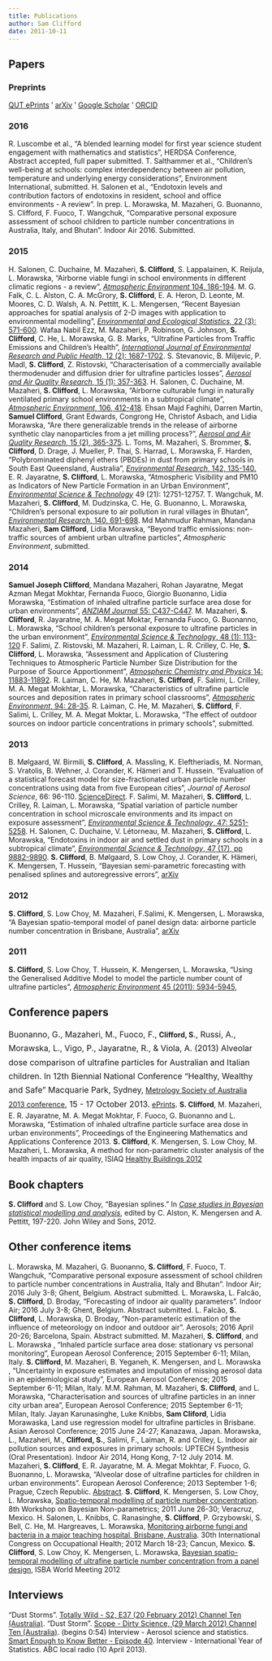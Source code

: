 ```yaml
---
title: Publications
author: Sam Clifford
date: 2011-10-11
---
```


## Papers

### Preprints

[QUT ePrints](http://eprints.qut.edu.au/view/person/Clifford,_Sam.html) ' [arXiv](http://arxiv.org/a/clifford_s_1) ' [Google Scholar](https://scholar.google.com.au/citations?user=KbrnxeoAAAAJ&hl=en) ' [ORCID](http://orcid.org/0000-0002-3774-3882)

### 2016

R. Luscombe et al., "A blended learning model for first year science student engagement with mathematics and statistics", HERDSA Conference, Abstract accepted, full paper submitted. T. Salthammer et al., "Children's well-being at schools: complex interdependency between air pollution, temperature and underlying energy considerations", Environment International, submitted. H. Salonen et al., "Endotoxin levels and contribution factors of endotoxins in resident, school and office environments - A review". In prep. L. Morawska, M. Mazaheri, G. Buonanno, S. Clifford, F. Fuoco, T. Wangchuk, "Comparative personal exposure assessment of school children to particle number concentrations in Australia, Italy, and Bhutan". Indoor Air 2016\. Submitted.

### 2015

H. Salonen, C. Duchaine, M. Mazaheri, **S. Clifford**, S. Lappalainen, K. Reijula, L. Morawska, "Airborne viable fungi in school environments in different climatic regions - a review", [_Atmospheric Environment_ 104, 186-194](http://www.sciencedirect.com/science/article/pii/S135223101500014X). M. G. Falk, C. L. Alston, C. A. McGrory, **S. Clifford**, E. A. Heron, D. Leonte, M. Moores, C. D. Walsh, A. N. Pettitt, K. L. Mengersen, "Recent Bayesian approaches for spatial analysis of 2-D images with application to environmental modelling", [_Environmental and Ecological Statistics,_ 22 (3): 571-600](http://link.springer.com/article/10.1007/s10651-015-0311-1). Wafaa Nabil Ezz, M. Mazaheri, P. Robinson, G. Johnson, **S. Clifford**, C. He, L. Morawska, G. B. Marks, "Ultrafine Particles from Traffic Emissions and Children's Health", [_International Journal of Environmental Research and Public Health_, 12 (2): 1687-1702](http://www.mdpi.com/1660-4601/12/2/1687). S. Stevanovic, B. Miljevic, P. Madl, **S. Clifford**, Z. Ristovski, "Characterisation of a commercially available thermodenuder and diffusion drier for ultrafine particles losses", [_Aerosol and Air Quality Research_, 15 (1): 357-363](http://aaqr.org/Doi.php?id=30_AAQR-13-12-TN-0355). H. Salonen, C. Duchaine, M. Mazaheri, **S. Clifford**, L. Morawska, "Airborne culturable fungi in naturally ventilated primary school environments in a subtropical climate", [_Atmospheric Environment,_ 106, 412-418](http://www.sciencedirect.com/science/article/pii/S1352231014005822). Ehsan Majd Faghihi, Darren Martin, **Samuel Clifford**, Grant Edwards, Congrong He, Christof Asbach, and Lidia Morawska, "Are there generalizable trends in the release of airborne synthetic clay nanoparticles from a jet milling process?", [_Aerosol and Air Quality Research_, 15 (2), 365-375](http://aaqr.org/Doi.php?id=1_AAQR-14-06-OA-0124). L. Toms, M. Mazaheri, S. Brommer, **S. Clifford**, D. Drage, J. Mueller, P. Thai, S. Harrad, L. Morawska, F. Harden, "Polybrominated diphenyl ethers (PBDEs) in dust from primary schools in South East Queensland, Australia", [_Environmental Research_, 142, 135-140.](http://www.sciencedirect.com/science/article/pii/S0013935115001826) E. R. Jayaratne, **S. Clifford**, L. Morawska, "Atmospheric Visibility and PM10 as Indicators of New Particle Formation in an Urban Environment", [_Environmental Science & Technology_](http://pubs.acs.org.ezp01.library.qut.edu.au/doi/abs/10.1021/acs.est.5b01851) 49 (21): 12751-12757. T. Wangchuk, M. Mazaheri, **S. Clifford**, M. Dudzinska, C. He, G. Buonanno, L. Morawska, "Children's personal exposure to air pollution in rural villages in Bhutan", [_Environmental Research_, 140, 691-698](http://www.sciencedirect.com/science/article/pii/S0013935115001814). Md Mahmudur Rahman, Mandana Mazaheri, **Sam Clifford**, Lidia Morawska, "Beyond traffic emissions: non-traffic sources of ambient urban ultrafine particles", _Atmospheric Environment_, submitted.

### 2014

**Samuel Joseph Clifford**, Mandana Mazaheri, Rohan Jayaratne, Megat Azman Megat Mokhtar, Fernanda Fuoco, Giorgio Buonanno, Lidia Morawska, "Estimation of inhaled ultrafine particle surface area dose for urban environments", [_ANZIAM Journal_ 55: C437-C447](http://journal.austms.org.au/ojs/index.php/ANZIAMJ/article/view/7819). M. Mazaheri, **S. Clifford**, R. Jayaratne, M. A. Megat Moktar, Fernanda Fuoco, G. Buonanno, L. Morawska, "School children's personal exposure to ultrafine particles in the urban environment", [_Environmental Science & Technology_, 48 (1): 113-120](http://pubs.acs.org/doi/abs/10.1021/es403721w) F. Salimi, Z. Ristovski, M. Mazaheri, R. Laiman, L. R. Crilley, C. He, **S. Clifford**, L. Morawska, "Assessment and Application of Clustering Techniques to Atmospheric Particle Number Size Distribution for the Purpose of Source Apportionment", [_Atmospheric Chemistry and Physics_ 14: 11883-11892](http://www.atmos-chem-phys.net/14/11883/2014/acp-14-11883-2014.html). R. Laiman, C. He, M. Mazaheri, **S. Clifford**, F. Salimi, L. Crilley, M. A. Megat Mokhtar, L. Morawska, "Characteristics of ultrafine particle sources and deposition rates in primary school classrooms", [_Atmospheric Environment_, 94: 28-35](http://www.sciencedirect.com/science/article/pii/S1352231014003604). R. Laiman, C. He, M. Mazaheri, **S. Clifford**, F. Salimi, L. Crilley, M. A. Megat Moktar, L. Morawska, "The effect of outdoor sources on indoor particle concentrations in primary schools", submitted.

### 2013

B. Mølgaard, W. Birmili, **S. Clifford**, A. Massling, K. Eleftheriadis, M. Norman, S. Vratolis, B. Wehner, J. Corander, K. Hämeri and T. Hussein. "Evaluation of a statistical forecast model for size-fractionated urban particle number concentrations using data from five European cities", _Journal of Aerosol Science_, 66: 96-110\. [ScienceDirect](http://www.sciencedirect.com/science/article/pii/S0021850213001833). F. Salimi, M. Mazaheri, **S. Clifford**, L. Crilley, R. Laiman, L. Morawska, "Spatial variation of particle number concentration in school microscale environments and its impact on exposure assessment", [_Environmental Science & Technology_, 47: 5251-5258](http://pubs.acs.org/doi/abs/10.1021/es400041r). H. Salonen, C. Duchaine, V. Létorneau, M. Mazaheri, **S. Clifford**, L. Morawska, "Endotoxins in indoor air and settled dust in primary schools in a subtropical climate", [_Environmental Science & Technology_, 47 (17), pp 9882-9890](http://pubs.acs.org/doi/abs/10.1021/es4023706). **S. Clifford**, B. Mølgaard, S. Low Choy, J. Corander, K. Hämeri, K. Mengersen, T. Hussein, "Bayesian semi-parametric forecasting with penalised splines and autoregressive errors", [arXiv](http://arxiv.org/abs/1207.0558)

### 2012

**S. Clifford**, S. Low Choy, M. Mazaheri, F.Salimi, K. Mengersen, L. Morawska, "A Bayesian spatio-temporal model of panel design data: airborne particle number concentration in Brisbane, Australia", [arXiv](http://arxiv.org/abs/1206.3833)

### 2011

**S. Clifford**, S. Low Choy, T. Hussein, K. Mengersen, L. Morawska, "Using the Generalised Additive Model to model the particle number count of ultrafine particles", [_Atmospheric Environment_ 45 (2011): 5934-5945](http://www.sciencedirect.com/science/article/pii/S1352231011004766),

## Conference papers

<span style="line-height:1.714285714;font-size:1rem;">Buonanno, G., Mazaheri, M., Fuoco, F.,</span> **Clifford, S**<span style="line-height:1.714285714;font-size:1rem;">., Russi, A., Morawska, L., Vigo, P., Jayaratne, R., & Viola, A. (2013) Alveolar dose comparison of ultrafine particles for Australian and Italian children. In 12th Biennial National Conference "Healthy, Wealthy and Safe" Macquarie Park, Sydney,</span> [Metrology Society of Australia 2013 conference](http://metrology.asn.au/conferences.html)<span style="line-height:1.714285714;font-size:1rem;">, 15 - 17 October 2013\.</span> [ePrints](http://eprints.qut.edu.au/62902/)<span style="line-height:1.714285714;font-size:1rem;">.</span> **S. Clifford**, M. Mazaheri, E. R. Jayaratne, M. A. Megat Mokhtar, F. Fuoco, G. Buonanno and L. Morawska, "Estimation of inhaled ultrafine particle surface area dose in urban environments", Proceedings of the Engineering Mathematics and Applications Conference 2013. **S. Clifford**, K. Mengersen, S. Low Choy, M. Mazaheri, L. Morawska, A method for non-parametric cluster analysis of the health impacts of air quality, ISIAQ [Healthy Buildings 2012](http://hb2012.org)

## Book chapters

**S. Clifford** and S. Low Choy, "Bayesian splines." In [_Case studies in Bayesian statistical modelling and analysis_](http://www.wiley-vch.de/publish/en/books/bySubjectST00/bySubSubjectSTC0/1-119-94182-2/?sID=5hufm9igvb00pq7hk2gp3rj2e5), edited by C. Alston, K. Mengersen and A. Pettitt, 197-220\. John Wiley and Sons, 2012.

## Other conference items

L. Morawska, M. Mazaheri, G. Buonanno, **S. Clifford**, F. Fuoco, T. Wangchuk, "Comparative personal exposure assessment of school children to particle number concentrations in Australia, Italy and Bhutan". Indoor Air; 2016 July 3-8; Ghent, Belgium. Abstract submitted. L. Morawska, L. Falcão, **S. Clifford**, D. Broday, "Forecasting of indoor air quality parameters". Indoor Air; 2016 July 3-8; Ghent, Belgium. Abstract submitted. L. Falcão, **S. Clifford**, L. Morawska, D. Broday, "Non-parameteric estimation of the influence of meteorology on indoor and outdoor air". Aerosols; 2016 April 20-26; Barcelona, Spain. Abstract submitted. M. Mazaheri, **S. Clifford**, and L. Morawska , "Inhaled particle surface area dose: stationary vs personal monitoring", European Aerosol Conference; 2015 September 6-11; Milan, Italy. **S. Clifford**, M. Mazaheri, B. Yeganeh, K. Mengersen, and L. Morawska , "Uncertainty in exposure estimates and imputation of missing aerosol data in an epidemiological study", European Aerosol Conference; 2015 September 6-11; Milan, Italy. M.M. Rahman, M. Mazaheri, **S. Clifford**, and L. Morawska, "Characterisation and sources of ultrafine particles in an inner city urban area", European Aerosol Conference; 2015 September 6-11; Milan, Italy. Jayan Karunasinghe, Luke Knibbs, **Sam Cliford**, Lidia Morawaska, Land use regression model for ultrafine particles in Brisbane. Asian Aerosol Conference; 2015 June 24-27; Kanazawa, Japan. Morawska, L., Mazaheri, M., **Clifford, S.**, Salimi, F., Laiman, R. and Crilley, L. Indoor air pollution sources and exposures in primary schools: UPTECH Synthesis (Oral Presentation). Indoor Air 2014, Hong Kong, 7-12 July 2014. M. Mazaheri, **S. Clifford**, E. R. Jayaratne, M. A. Megat Mokhtar, F. Fuoco, G. Buonanno, L. Morawska, "Alveolar dose of ultrafine particles for children in urban environments". European Aerosol Conference; 2013 September 1-6; Prague, Czech Republic. [Abstract](http://eac2013.cz/EAC%20abstracta/Indoor%20and%20Working%20Place%20Aerosols/Mazaheri-Mandana_Indoor%20and%20Working%20Place%20Aerosols_20130218-071422_8005733027.pdf). **S. Clifford**, K. Mengersen, S. Low Choy, L. Morawska, [Spatio-temporal modelling of particle number concentration](http://samcliffordinfo.files.wordpress.com/2011/10/8bnpposter.pdf). 8th Workshop on Bayesian Non-parametrics; 2011 June 26-30; Veracruz, Mexico. H. Salonen, L. Knibbs, C. Ranasinghe, **S. Clifford**, P. Grzybowski, S. Bell, C. He, M. Hargreaves, L. Morawska, [Monitoring airborne fungi and bacteria in a major teaching hospital, Brisbane, Australia](http://icoh.confex.com/icoh/2012/webprogram/Paper7805.html). 30th International Congress on Occupational Health; 2012 March 18-23; Cancun, Mexico. **S. Clifford**, S. Low Choy, K. Mengersen, L. Morawska, [Bayesian spatio-temporal modelling of ultrafine particle number concentration from a panel design](http://bayesian.org/node/2915), ISBA World Meeting 2012

## Interviews

"Dust Storms". [Totally Wild - S2, E37 (20 February 2012) Channel Ten (Australia)](http://ten.com.au/video-player.htm?movideo_p=41457&movideo_m=162536). "Dust Storm". [Scope - Dirty Science, (29 March 2012) Channel Ten (Australia)](http://ten.com.au/video-player.htm?movideo_p=41452&movideo_m=172784). (begins 0:54) Interview - Aerosol science and statistics. [Smart Enough to Know Better - Episode 40](http://smartenough.org/index.php?start=70). Interview - International Year of Statistics. ABC local radio (10 April 2013).